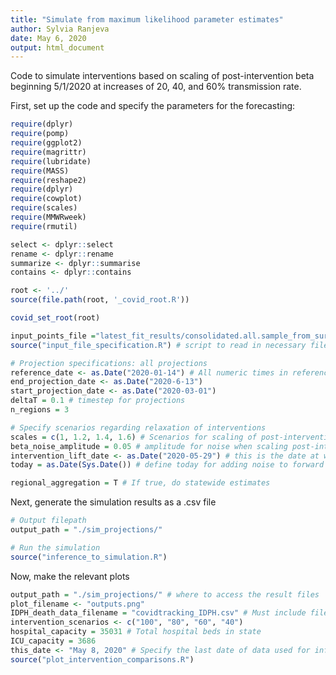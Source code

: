 ```yaml
---
title: "Simulate from maximum likelihood parameter estimates"
author: Sylvia Ranjeva
date: May 6, 2020
output: html_document
---
```

Code to simulate interventions based on scaling of post-intervention beta beginning 5/1/2020 at increases of 20, 40, and 60% transmission rate. 

First, set up the code and specify the parameters for the forecasting:
```r
require(dplyr)
require(pomp)
require(ggplot2)
require(magrittr)
require(lubridate)
require(MASS)
require(reshape2)
require(dplyr)
require(cowplot)
require(scales)
require(MMWRweek)
require(rmutil)

select <- dplyr::select
rename <- dplyr::rename
summarize <- dplyr::summarise
contains <- dplyr::contains

root <- '../'
source(file.path(root, '_covid_root.R'))

covid_set_root(root)

input_points_file ="latest_fit_results/consolidated.all.sample_from_surface.csv"
source("input_file_specification.R") # script to read in necessary files

# Projection specifications: all projections
reference_date <- as.Date("2020-01-14") # All numeric times in reference to this date 
end_projection_date <- as.Date("2020-6-13")
start_projection_date <- as.Date("2020-03-01")
deltaT = 0.1 # timestep for projections 
n_regions = 3 

# Specify scenarios regarding relaxation of interventions 
scales = c(1, 1.2, 1.4, 1.6) # Scenarios for scaling of post-intervention beta
beta_noise_amplitude = 0.05 # amplitude for noise when scaling post-intervention beta 
intervention_lift_date <- as.Date("2020-05-29") # this is the date at which any relaxation of intervention begins
today = as.Date(Sys.Date()) # define today for adding noise to forward post-intervention transmission 

regional_aggregation = T # If true, do statewide estimates

```

Next, generate the simulation results as a .csv file
```r
# Output filepath 
output_path = "./sim_projections/"

# Run the simulation
source("inference_to_simulation.R")

```

Now, make the relevant plots 
```r
output_path = "./sim_projections/" # where to access the result files 
plot_filename <- "outputs.png"
IDPH_death_data_filename = "covidtracking_IDPH.csv" # Must include file with IDPH reported new deaths per day
intervention_scenarios <- c("100", "80", "60", "40")
hospital_capacity = 35031 # Total hospital beds in state
ICU_capacity = 3686
this_date <- "May 8, 2020" # Specify the last date of data used for inference
source("plot_intervention_comparisons.R")

```
